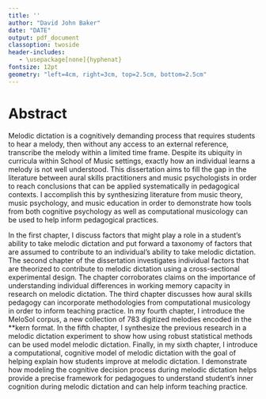 ```yaml
---
title: ''
author: "David John Baker"
date: "DATE"
output: pdf_document
classoption: twoside
header-includes:
   - \usepackage[none]{hyphenat}
fontsize: 12pt
geometry: "left=4cm, right=3cm, top=2.5cm, bottom=2.5cm"
---
```


\pagenumbering{gobble}

# Abstract 


Melodic dictation is a cognitively demanding process that requires students to hear a melody, then without any access to an external reference, transcribe the melody within a limited time frame. 
Despite its ubiquity in curricula within School of Music settings, exactly how an individual learns a melody is not well understood. 
This dissertation aims to fill the gap in the literature between aural skills practitioners and music psychologists in order to reach conclusions that can be applied systematically in pedagogical contexts. 
I accomplish this by synthesizing literature from music theory, music psychology, and music education in order to demonstrate how tools from both cognitive psychology as well as computational musicology can be used to help inform pedagogical practices.

In the first chapter, I discuss factors that  might play a role in a student's ability to take melodic dictation and put forward a taxonomy of factors that are assumed to contribute to an individual’s ability to take melodic dictation. 
The second chapter of the dissertation investigates individual factors that are theorized to contribute to melodic dictation using a cross-sectional experimental design. 
The chapter corroborates claims on the importance of understanding individual differences in working memory capacity in research on melodic dictation. 
The third chapter discusses how aural skills pedagogy can incorporate methodologies from computational musicology in order to inform teaching practice. 
In my fourth chapter, I introduce the MeloSol corpus, a new collection of 783 digitized melodies encoded in the **kern format. 
In the fifth chapter, I synthesize the previous research in a melodic dictation experiment to show how using robust statistical methods can be used model melodic dictation. 
Finally, in my sixth chapter, I introduce a computational, cognitive model of melodic dictation with the goal of helping explain how students improve at melodic dictation. 
I demonstrate how modeling the cognitive decision process during melodic dictation helps provide a precise framework for pedagogues to understand student’s inner cognition during melodic dictation and can help inform teaching practice. 
